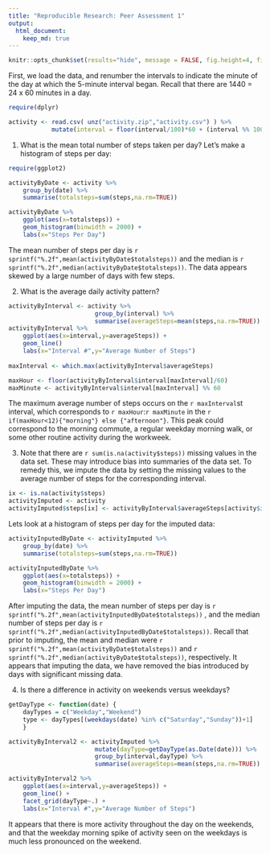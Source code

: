 ```yaml
---
title: "Reproducible Research: Peer Assessment 1"
output: 
  html_document:
    keep_md: true
---
```


```r
knitr::opts_chunk$set(results="hide", message = FALSE, fig.height=4, fig.width=4 )
```

First, we load the data, and renumber the intervals to indicate the minute
of the day at which the 5-minute interval began. Recall that there are 1440 = 24 x 60
minutes in a day.

```r
require(dplyr)

activity <- read.csv( unz("activity.zip","activity.csv") ) %>%
            mutate(interval = floor(interval/100)*60 + (interval %% 100) )

```

(1) What is the mean total number of steps taken per day?
Let's make a histogram of steps per day:

```r
require(ggplot2)

activityByDate <- activity %>% 
    group_by(date) %>%
    summarise(totalsteps=sum(steps,na.rm=TRUE))

activityByDate %>%
    ggplot(aes(x=totalsteps)) + 
    geom_histogram(binwidth = 2000) +
    labs(x="Steps Per Day")

```

The mean number of steps per day is
`r sprintf("%.2f",mean(activityByDate$totalsteps))` and the median is 
`r sprintf("%.2f",median(activityByDate$totalsteps))`.
The data appears skewed by a large number of days with few steps.


(2) What is the average daily activity pattern?

```r
activityByInterval <- activity %>% 
                        group_by(interval) %>%
                        summarise(averageSteps=mean(steps,na.rm=TRUE))
activityByInterval %>%
    ggplot(aes(x=interval,y=averageSteps)) + 
    geom_line()
    labs(x="Interval #",y="Average Number of Steps")
    
maxInterval <- which.max(activityByInterval$averageSteps)

maxHour <- floor(activityByInterval$interval[maxInterval]/60)
maxMinute <- activityByInterval$interval[maxInterval] %% 60

```

The maximum average number of steps occurs on the
`r maxInterval`st interval,
which corresponds to `r maxHour`:`r maxMinute` in the
`r if(maxHour<12){"morning"} else {"afternoon"}`.
This peak could correspond to the morning commute, a regular weekday morning walk,
or some other routine activity during the workweek.

(3) Note that there are `r sum(is.na(activity$steps))` missing values in the data set.
These may introduce bias into summaries of the data set. To remedy this, we impute the
data by setting the missing values to the average number of steps for the corresponding interval.

```r
ix <- is.na(activity$steps)
activityImputed <- activity
activityImputed$steps[ix] <- activityByInterval$averageSteps[activity$interval[ix]/5+1]
```

Lets look at a histogram of steps per day for the imputed data:

```r
activityInputedByDate <- activityImputed %>% 
    group_by(date) %>%
    summarise(totalsteps=sum(steps,na.rm=TRUE))

activityInputedByDate %>%
    ggplot(aes(x=totalsteps)) + 
    geom_histogram(binwidth = 2000) +
    labs(x="Steps Per Day")

```

After imputing the data, the mean number of steps per day is
`r sprintf("%.2f",mean(activityInputedByDate$totalsteps))`
, and the median number of steps per day is 
`r sprintf("%.2f",median(activityInputedByDate$totalsteps))`.
Recall that prior to imputing, the mean and median were 
`r sprintf("%.2f",mean(activityByDate$totalsteps))` and
`r sprintf("%.2f",median(activityByDate$totalsteps))`, respectively.
It appears that imputing the data, we have removed the bias introduced by 
days with significant missing data.

(4) Is there a difference in activity on weekends versus weekdays?

```r
getDayType <- function(date) {
    dayTypes = c("Weekday","Weekend")
    type <- dayTypes[(weekdays(date) %in% c("Saturday","Sunday"))+1]
    }

activityByInterval2 <- activityImputed %>% 
                        mutate(dayType=getDayType(as.Date(date))) %>%
                        group_by(interval,dayType) %>%
                        summarise(averageSteps=mean(steps,na.rm=TRUE))

activityByInterval2 %>%
    ggplot(aes(x=interval,y=averageSteps)) + 
    geom_line() + 
    facet_grid(dayType~.) +
    labs(x="Interval #",y="Average Number of Steps")
```

It appears that there is more activity throughout the day on the weekends,
and that the weekday morning spike of activity seen on the weekdays is much 
less pronounced on the weekend.




